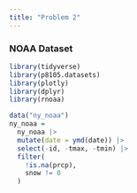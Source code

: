 ```yaml
---
title: "Problem 2"
---
```


### NOAA Dataset 

```r
library(tidyverse)
library(p8105.datasets)
library(plotly)
library(dplyr)
library(rnoaa)
```

```r
data("ny_noaa")
ny_noaa = 
  ny_noaa |> 
  mutate(date = ymd(date)) |>
  select(-id, -tmax, -tmin) |>
  filter(
    !is.na(prcp),
    snow != 0 
  ) 
```



